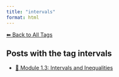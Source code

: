 ```yaml
---
title: "intervals"
format: html
---
```


[⬅ Back to All Tags](../tags.qmd)

## Posts with the tag **intervals**

- [📘 Module 1.3: Intervals and Inequalities](/posts/courses/mathematics/calculus/module-1/1.3-intervals-inequalities.html)

